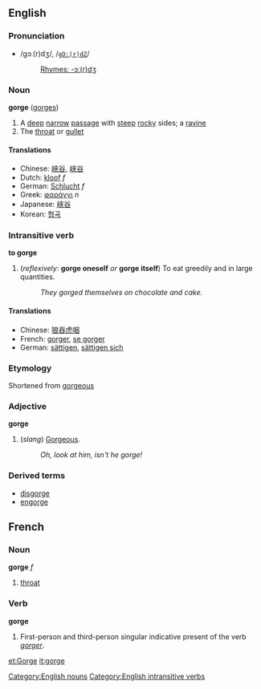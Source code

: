 ==English==
===Pronunciation=== 
*/ɡɔː(r)dʒ/, /<tt>gO:(r)dZ</tt>/
*:[[Rhymes:English:-ɔː(r)dʒ|Rhymes: -ɔː(r)dʒ]]

===Noun===
'''gorge''' ([[gorges]])

#A [[deep]] [[narrow]] [[passage]] with [[steep]] [[rock]]y sides; a [[ravine]]
#The [[throat]] or [[gullet]]

====Translations====
*Chinese: [[峽谷]], [[峡谷]]
*Dutch: [[kloof]] ''f''
*German: [[Schlucht]] ''f''
*Greek: [[φαράγγι]] ''n''
*Japanese: [[峡谷]]
*Korean: [[협곡]]

===Intransitive verb===
'''to gorge'''

#(''reflexively'': '''gorge oneself''' ''or'' '''gorge itself''') To eat greedily and in large quantities.
#:''They gorged themselves on chocolate and cake.''

====Translations====
*Chinese: [[狼吞虎咽]]<!-- please check -->
*French: [[gorger]], [[se gorger]]
*German: [[sättigen]], [[sättigen sich]]<!-- citation form of German reflexive verb? -->

===Etymology===
Shortened from [[gorgeous]]

===Adjective===
'''gorge'''<!--comparative and superlative?-->

#(''slang'') [[Gorgeous]].
#:''Oh, look at him, isn't he gorge!''

===Derived terms===
*[[disgorge]]
*[[engorge]]
[[Category:English nouns]]
[[Category:English intransitive verbs]]

==French==
===Noun===
'''gorge''' ''f''

#[[throat]]

===Verb===
'''gorge'''

#First-person and third-person singular indicative present of the verb ''[[gorger]]''.

[[et:Gorge]]
[[it:gorge]]